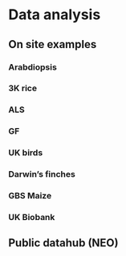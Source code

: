 # Data analysis

## On site examples

### Arabdiopsis

### 3K rice

### ALS

### GF

### UK birds

### Darwin's finches

### GBS Maize

### UK Biobank

## Public datahub (NEO)
